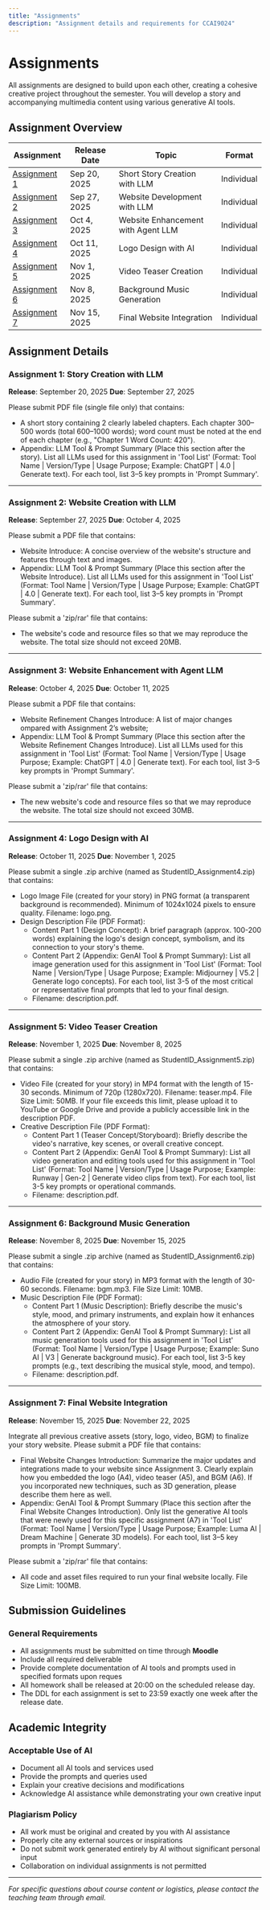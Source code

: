 ```yaml
---
title: "Assignments"
description: "Assignment details and requirements for CCAI9024"
---
```


# Assignments

All assignments are designed to build upon each other, creating a cohesive creative project throughout the semester. You will develop a story and accompanying multimedia content using various generative AI tools. 

## Assignment Overview

| Assignment | Release Date | Topic | Format |
|------------|----------|-------|--------|
| [Assignment 1](#assignment-1-story-creation-with-llm) | Sep 20, 2025 | Short Story Creation with LLM | Individual |
| [Assignment 2](#assignment-2-website-creation-with-llm) | Sep 27, 2025 | Website Development with LLM | Individual |
| [Assignment 3](#assignment-3-website-enhancement-with-agent-llm) | Oct 4, 2025 | Website Enhancement with Agent LLM | Individual |
| [Assignment 4](#assignment-4-logo-design-with-ai) | Oct 11, 2025 | Logo Design with AI | Individual |
| [Assignment 5](#assignment-5-video-teaser-creation) | Nov 1, 2025 | Video Teaser Creation | Individual|
| [Assignment 6](#assignment-6-background-music-generation) | Nov 8, 2025 | Background Music Generation | Individual |
| [Assignment 7](#assignment-7-final-website-integration) | Nov 15, 2025 | Final Website Integration | Individual |

## Assignment Details

### Assignment 1: Story Creation with LLM
**Release**: September 20, 2025
**Due**: September 27, 2025

Please submit PDF file (single file only) that contains:
- A short story containing 2 clearly labeled chapters. Each chapter 300–500 words (total 600–1000 words); word count must be noted at the end of each chapter (e.g., "Chapter 1 Word Count: 420").
- Appendix: LLM Tool & Prompt Summary (Place this section after the story). List all LLMs used for this assignment in 'Tool List' (Format: Tool Name | Version/Type | Usage Purpose; Example: ChatGPT | 4.0 | Generate text). For each tool, list 3–5 key prompts in 'Prompt Summary'. 

---

### Assignment 2: Website Creation with LLM
**Release**: September 27, 2025
**Due**: October 4, 2025

Please submit a PDF file that contains:
- Website Introduce: A concise overview of the website's structure and features through text and images.
- Appendix: LLM Tool & Prompt Summary (Place this section after the Website Introduce). List all LLMs used for this assignment in 'Tool List' (Format: Tool Name | Version/Type | Usage Purpose; Example: ChatGPT | 4.0 | Generate text). For each tool, list 3–5 key prompts in 'Prompt Summary'. 

Please submit a 'zip/rar' file that contains:
- The website's code and resource files so that we may reproduce the website. The total size should not exceed 20MB.

---

### Assignment 3: Website Enhancement with Agent LLM
**Release**: October 4, 2025
**Due**: October 11, 2025

Please submit a PDF file that contains:
- Website Refinement Changes Introduce: A list of major changes ompared with Assignment 2’s website;   
- Appendix: LLM Tool & Prompt Summary (Place this section after the Website Refinement Changes Introduce). List all LLMs used for this assignment in 'Tool List' (Format: Tool Name | Version/Type | Usage Purpose; Example: ChatGPT | 4.0 | Generate text). For each tool, list 3–5 key prompts in 'Prompt Summary'. 

Please submit a 'zip/rar' file that contains:
- The new website's code and resource files so that we may reproduce the website. The total size should not exceed 30MB.

---

### Assignment 4: Logo Design with AI
**Release**: October 11, 2025
**Due**: November 1, 2025

Please submit a single .zip archive (named as StudentID_Assignment4.zip) that contains:
- Logo Image File (created for your story) in PNG format (a transparent background is recommended). Minimum of 1024x1024 pixels to ensure quality. Filename: logo.png.
- Design Description File (PDF Format):
  - Content Part 1 (Design Concept): A brief paragraph (approx. 100-200 words) explaining the logo's design concept, symbolism, and its connection to your story's theme.
  - Content Part 2 (Appendix: GenAI Tool & Prompt Summary): List all image generation used for this assignment in 'Tool List' (Format: Tool Name | Version/Type | Usage Purpose; Example: Midjourney | V5.2 | Generate logo concepts). For each tool, list 3-5 of the most critical or representative final prompts that led to your final design.
  - Filename: description.pdf.

---

### Assignment 5: Video Teaser Creation
**Release**: November 1, 2025
**Due**: November 8, 2025

Please submit a single .zip archive (named as StudentID_Assignment5.zip) that contains:
- Video File (created for your story) in MP4 format with the length of 15-30 seconds. Minimum of 720p (1280x720). Filename: teaser.mp4. File Size Limit: 50MB. If your file exceeds this limit, please upload it to YouTube or Google Drive and provide a publicly accessible link in the description PDF.
- Creative Description File (PDF Format):
  - Content Part 1 (Teaser Concept/Storyboard): Briefly describe the video's narrative, key scenes, or overall creative concept.
  - Content Part 2 (Appendix: GenAI Tool & Prompt Summary): List all video generation and editing tools used for this assignment in 'Tool List' (Format: Tool Name | Version/Type | Usage Purpose; Example: Runway | Gen-2 | Generate video clips from text). For each tool, list 3-5 key prompts or operational commands.
  - Filename: description.pdf.
---

### Assignment 6: Background Music Generation
**Release**: November 8, 2025
**Due**: November 15, 2025

Please submit a single .zip archive (named as StudentID_Assignment6.zip) that contains:
- Audio File (created for your story) in MP3 format with the length of 30-60 seconds. Filename: bgm.mp3. File Size Limit: 10MB.
- Music Description File (PDF Format):
  - Content Part 1 (Music Description): Briefly describe the music's style, mood, and primary instruments, and explain how it enhances the atmosphere of your story.
  - Content Part 2 (Appendix: GenAI Tool & Prompt Summary): List all music generation tools used for this assignment in 'Tool List' (Format: Tool Name | Version/Type | Usage Purpose; Example: Suno AI | V3 | Generate background music). For each tool, list 3-5 key prompts (e.g., text describing the musical style, mood, and tempo).
  - Filename: description.pdf.

---

### Assignment 7: Final Website Integration
**Release**: November 15, 2025
**Due**: November 22, 2025

Integrate all previous creative assets (story, logo, video, BGM) to finalize your story website. Please submit a PDF file that contains:
- Final Website Changes Introduction: Summarize the major updates and integrations made to your website since Assignment 3. Clearly explain how you embedded the logo (A4), video teaser (A5), and BGM (A6). If you incorporated new techniques, such as 3D generation, please describe them here as well.   
- Appendix: GenAI Tool & Prompt Summary (Place this section after the Final Website Changes Introduction). Only list the generative AI tools that were newly used for this specific assignment (A7) in 'Tool List' (Format: Tool Name | Version/Type | Usage Purpose; Example: Luma AI | Dream Machine | Generate 3D models). For each tool, list 3–5 key prompts in 'Prompt Summary'. 

Please submit a 'zip/rar' file that contains:
- All code and asset files required to run your final website locally. File Size Limit: 100MB.

## Submission Guidelines

### General Requirements
- All assignments must be submitted on time through **Moodle**
- Include all required deliverable
- Provide complete documentation of AI tools and prompts used in specified formats upon reques
- All homework shall be released at 20:00 on the scheduled release day.
- The DDL for each assignment is set to 23:59 exactly one week after the release date. 


## Academic Integrity

### Acceptable Use of AI
- Document all AI tools and services used
- Provide the prompts and queries used
- Explain your creative decisions and modifications
- Acknowledge AI assistance while demonstrating your own creative input

### Plagiarism Policy
- All work must be original and created by you with AI assistance
- Properly cite any external sources or inspirations
- Do not submit work generated entirely by AI without significant personal input
- Collaboration on individual assignments is not permitted

---

*For specific questions about course content or logistics, please contact the teaching team through email.*

